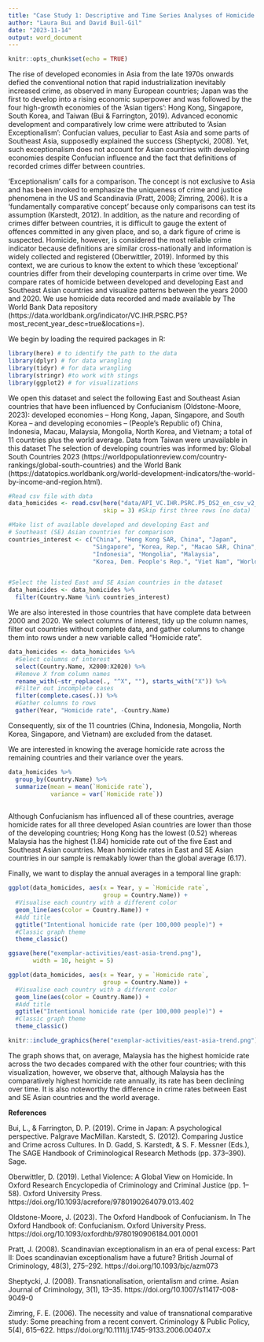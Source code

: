 ```yaml
---
title: "Case Study 1: Descriptive and Time Series Analyses of Homicide in East and Southeast Asia"
author: "Laura Bui and David Buil-Gil"
date: "2023-11-14"
output: word_document
---
```


```r
knitr::opts_chunk$set(echo = TRUE)
```

The rise of developed economies in Asia from the late 1970s onwards defied the conventional notion that rapid industrialization inevitably increased crime, as observed in many European countries; Japan was the first to develop into a rising economic superpower and was followed by the four high-growth economies of the ‘Asian tigers’: Hong Kong, Singapore, South Korea, and Taiwan (Bui & Farrington, 2019). Advanced economic development and comparatively low crime were attributed to ‘Asian Exceptionalism’: Confucian values, peculiar to East Asia and some parts of Southeast Asia, supposedly explained the success (Sheptycki, 2008). Yet, such exceptionalism does not account for Asian countries with developing economies despite Confucian influence and the fact that definitions of recorded crimes differ between countries.

‘Exceptionalism’ calls for a comparison. The concept is not exclusive to  Asia and has been invoked to emphasize the uniqueness of crime and justice phenomena in the US and Scandinavia (Pratt, 2008; Zimring, 2006). It is a ‘fundamentally comparative concept’ because only comparisons can test its assumption (Karstedt, 2012). In addition, as the nature and recording of crimes differ between countries, it is difficult to gauge the extent of offences committed in any given place, and so, a dark figure of crime is suspected. Homicide, however, is considered the most reliable crime indicator because definitions are similar cross-nationally and information is widely collected and registered (Oberwittler, 2019). Informed by this context, we are curious to know the extent to which these ‘exceptional’ countries differ from their developing counterparts in crime over time. We compare rates of homicide between developed and developing East and Southeast Asian countries and visualize patterns between the years 2000 and 2020. We use homicide data recorded and made available by The World Bank Data repository (https://data.worldbank.org/indicator/VC.IHR.PSRC.P5?most_recent_year_desc=true&locations=).

We begin by loading the required packages in R:


```r
library(here) # to identify the path to the data
library(dplyr) # for data wrangling
library(tidyr) # for data wrangling
library(stringr) #to work with stings
library(ggplot2) # for visualizations
```

We open this dataset and select the following East and Southeast Asian countries that have been influenced by Confucianism (Oldstone-Moore, 2023): developed economies – Hong Kong, Japan, Singapore, and South Korea  – and developing economies – (People’s Republic of) China, Indonesia, Macau, Malaysia, Mongolia, North Korea, and Vietnam; a total of 11 countries plus the world average. Data from Taiwan were unavailable in this dataset  The selection of developing countries was informed by: Global South Countries 2023 (https://worldpopulationreview.com/country-rankings/global-south-countries) and the World Bank (https://datatopics.worldbank.org/world-development-indicators/the-world-by-income-and-region.html).

```r
#Read csv file with data
data_homicides <- read.csv(here("data/API_VC.IHR.PSRC.P5_DS2_en_csv_v2_5996865.csv"),
                           skip = 3) #Skip first three rows (no data)

#Make list of available developed and developing East and 
# Southeast (SE) Asian countries for comparison
countries_interest <- c("China", "Hong Kong SAR, China", "Japan",
                        "Singapore", "Korea, Rep.", "Macao SAR, China", 
                        "Indonesia", "Mongolia", "Malaysia", 
                        "Korea, Dem. People's Rep.", "Viet Nam", "World")


#Select the listed East and SE Asian countries in the dataset
data_homicides <- data_homicides %>%
  filter(Country.Name %in% countries_interest)

```

We are also interested in those countries that have complete data between 2000 and 2020. We select columns of interest, tidy up the column names, filter out countries without complete data, and gather columns to change them into rows under a new variable called “Homicide rate”.

```r
data_homicides <- data_homicides %>%
  #Select columns of interest
  select(Country.Name, X2000:X2020) %>%
  #Remove X from column names
  rename_with(~str_replace(., "^X", ""), starts_with("X")) %>% 
  #Filter out incomplete cases
  filter(complete.cases(.)) %>%
  #Gather columns to rows
  gather(Year, "Homicide rate", -Country.Name)

```

Consequently, six of the 11 countries (China, Indonesia, Mongolia, North Korea, Singapore, and Vietnam) are excluded from the dataset. 

We are interested in knowing the average homicide rate across the remaining countries and their variance over the years.

```r
data_homicides %>%
  group_by(Country.Name) %>%
  summarize(mean = mean(`Homicide rate`),
            variance = var(`Homicide rate`))
  
```

Although Confucianism has influenced all of these countries, average homicide rates for all three developed Asian countries are lower than those of the developing countries; Hong Kong has the lowest (0.52) whereas Malaysia has the highest (1.84) homicide rate out of the five East and Southeast Asian countries. Mean homicide rates in East and SE Asian countries in our sample is remakably lower than the global average (6.17).

Finally, we want to display the annual averages in a temporal line graph:

```r
ggplot(data_homicides, aes(x = Year, y = `Homicide rate`, 
                           group = Country.Name)) +
  #Visualise each country with a different color
  geom_line(aes(color = Country.Name)) +
  #Add title
  ggtitle("Intentional homicide rate (per 100,000 people)") +
  #Classic graph theme
  theme_classic()

ggsave(here("exemplar-activities/east-asia-trend.png"), 
       width = 10, height = 5)

```

```r
ggplot(data_homicides, aes(x = Year, y = `Homicide rate`, 
                           group = Country.Name)) +
  #Visualise each country with a different color
  geom_line(aes(color = Country.Name)) +
  #Add title
  ggtitle("Intentional homicide rate (per 100,000 people)") +
  #Classic graph theme
  theme_classic()

```

```r

knitr::include_graphics(here("exemplar-activities/east-asia-trend.png"))

```

The graph  shows that, on average, Malaysia has the highest homicide rate across the two decades compared with the other four countries; with this visualization, however, we observe that, although Malaysia has the comparatively highest homicide rate annually, its rate has been declining over time. It is also noteworthy the difference in crime rates between East and SE Asian countries and the world average.


**References**

Bui, L., & Farrington, D. P. (2019). Crime in Japan: A psychological perspective. Palgrave MacMillan.
Karstedt, S. (2012). Comparing Justice and Crime across Cultures. In D. Gadd, S. Karstedt, & S. F. Messner (Eds.), The SAGE Handbook of Criminological Research Methods (pp. 373–390). Sage.

Oberwittler, D. (2019). Lethal Violence: A Global View on Homicide. In Oxford Research Encyclopedia of Criminology and Criminal Justice (pp. 1–58). Oxford University Press. https://doi.org/10.1093/acrefore/9780190264079.013.402

Oldstone-Moore, J. (2023). The Oxford Handbook of Confucianism. In The Oxford Handbook of: Confucianism. Oxford University Press. https://doi.org/10.1093/oxfordhb/9780190906184.001.0001

Pratt, J. (2008). Scandinavian exceptionalism in an era of penal excess: Part II: Does scandinavian exceptionalism have a future? British Journal of Criminology, 48(3), 275–292. https://doi.org/10.1093/bjc/azm073

Sheptycki, J. (2008). Transnationalisation, orientalism and crime. Asian Journal of Criminology, 3(1), 13–35. https://doi.org/10.1007/s11417-008-9049-0

Zimring, F. E. (2006). The necessity and value of transnational comparative study: Some preaching from a recent convert. Criminology & Public Policy, 5(4), 615–622. https://doi.org/10.1111/j.1745-9133.2006.00407.x
